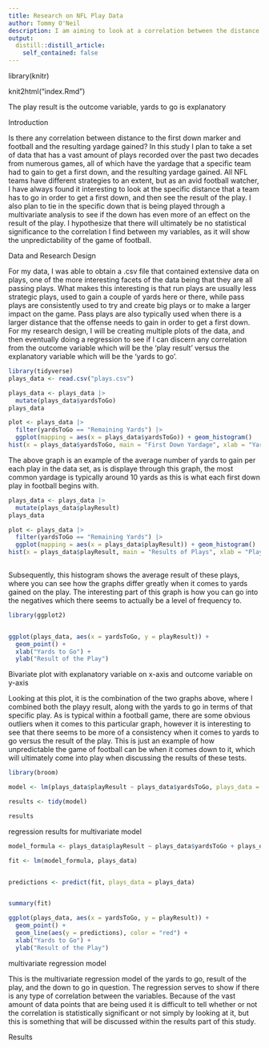 ```yaml
---
title: Research on NFL Play Data
author: Tommy O'Neil
description: I am aiming to look at a correlation between the distance that a team has to go in order to get a first down and the yards that they end up gaining. I always found it interesting while watching football on how the perceived goal that they are trying to achieve ultimately effects the actual yardage they accumulate. It seems that there is sometimes a pronounced effect on strategy and resulting yardage gained when it comes to yards needed to obtain the first down. 
output:
  distill::distill_article:
    self_contained: false
---
```


 library(knitr)

knit2html("index.Rmd")




The play result is the outcome variable, yards to go is explanatory


Introduction

Is there any correlation between distance to the first down marker and football and the resulting yardage gained? In this study I plan to take a set of data that has a vast amount of plays recorded over the past two decades from numerous games, all of which have the yardage that a specific team had to gain to get a first down, and the resulting yardage gained. All NFL teams have different strategies to an extent, but as an avid football watcher, I have always found it interesting to look at the specific distance that a team has to go in order to get a first down, and then see the result of the play. I also plan to tie in the specific down that is being played through a multivariate analysis to see if the down has even more of an effect on the result of the play. I hypothesize that there will ultimately be no statistical significance to the correlation I find between my variables, as it will show the unpredictability of the game of football. 



Data and Research Design

For my data, I was able to obtain a .csv file that contained extensive data on plays, one of the more interesting facets of the data being that they are all passing plays. What makes this interesting is that run plays are usually less strategic plays, used to gain a couple of yards here or there, while pass plays are consistently used to try and create big plays or to make a larger impact on the game. Pass plays are also typically used when there is a larger distance that the offense needs to gain in order to get a first down. For my research design, I will be creating multiple plots of the data, and then eventually doing a regression to see if I can discern any correlation from the outcome variable which will be the 'play result' versus the explanatory variable which will be the 'yards to go'. 


```r
library(tidyverse)
plays_data <- read.csv("plays.csv")

plays_data <- plays_data |>
  mutate(plays_data$yardsToGo)
plays_data

plot <- plays_data |>
  filter(yardsToGo == "Remaining Yards") |>
  ggplot(mapping = aes(x = plays_data$yardsToGo)) + geom_histogram()
hist(x = plays_data$yardsToGo, main = "First Down Yardage", xlab = "Yards to Go", ylab = "Frequency")
```

The above graph is an example of the average number of yards to gain per each play in the data set, as is displaye through this graph, the most common yardage is typically around 10 yards as this is what each first down play in football begins with. 

```r
plays_data <- plays_data |>
  mutate(plays_data$playResult)
plays_data

plot <- plays_data |>
  filter(yardsToGo == "Remaining Yards") |>
  ggplot(mapping = aes(x = plays_data$playResult)) + geom_histogram()
hist(x = plays_data$playResult, main = "Results of Plays", xlab = "Play Result in Yards", ylab = "Frequency of Result")
  
```


Subsequently, this histogram shows the average result of these plays, where you can see how the graphs differ greatly when it comes to yards gained on the play. The interesting part of this graph is how you can go into the negatives which there seems to actually be a level of frequency to.  

```r

library(ggplot2)


ggplot(plays_data, aes(x = yardsToGo, y = playResult)) +
  geom_point() +
  xlab("Yards to Go") +
  ylab("Result of the Play")

```
Bivariate plot with explanatory variable on x-axis and outcome variable on y-axis


Looking at this plot, it is the combination of the two graphs above, where I combined both the playy result, along with the yards to go in terms of that specific play. As is typical within a football game, there are some obvious outliers when it comes to this particular graph, however it is interesting to see that there seems to be more of a consistency when it comes to yards to go versus the result of the play. This is just an example of how unpredictable the game of football can be when it comes down to it, which will ultimately come into play when discussing the results of these tests. 


```r
library(broom)

model <- lm(plays_data$playResult ~ plays_data$yardsToGo, plays_data = plays_data)

results <- tidy(model)

results
```
regression results for multivariate model





```r


model_formula <- plays_data$playResult ~ plays_data$yardsToGo + plays_data$down 

fit <- lm(model_formula, plays_data)


predictions <- predict(fit, plays_data = plays_data)


summary(fit)

ggplot(plays_data, aes(x = yardsToGo, y = playResult)) +
  geom_point() +
  geom_line(aes(y = predictions), color = "red") +
  xlab("Yards to Go") +
  ylab("Result of the Play")
```
multivariate regression model


This is the multivariate regression model of the yards to go, result of the play, and the down to go in question. The regression serves to show if there is any type of correlation between the variables. Because of the vast amount of data points that are being used it is difficult to tell whether or not the correlation is statistically significant or not simply by looking at it, but this is something that will be discussed within the results part of this study. 





Results








